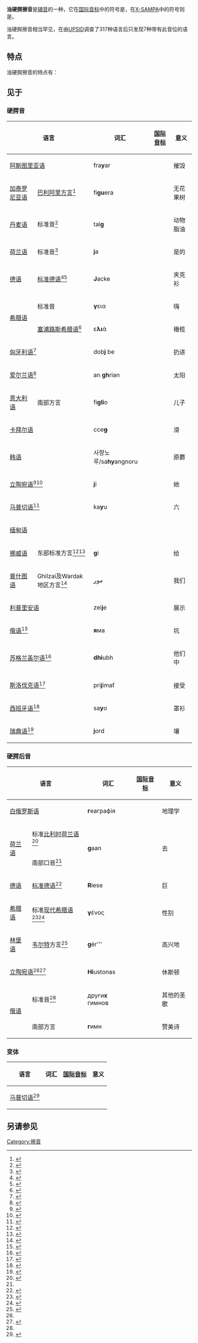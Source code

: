 {{NoteTA
|1=腭
}}
{{Infobox IPA
|above=浊硬腭擦音
|ipa symbol=ʝ
|ipa number=139
|decimal=669
|imagesize=150px
|x-sampa=j\
|kirshenbaum=C<vcd>
|braille=hh
|braille2=j
|imagefile=Voiced palatal fricative (vector).svg
}}
'''浊硬腭擦音'''是[[辅音|辅音]]的一种，它在[[国际音标|国际音标]]中的符号是{{IPA|{{尖括号|ʝ}}}}，在[[X-SAMPA|X-SAMPA]]中的符号则是{{尖括号|<tt>j\</tt>}}。

浊硬腭擦音相当罕见，在由[[UPSID|UPSID]]调查了317种语言后只发现7种带有此音位的语言。
==特点==
浊硬腭擦音的特点有：
{{擦音}} 
{{硬腭音}}
{{濁音}}
{{口腔輔音}}
{{中央輔音}}
{{肺部氣流音}}

==见于==
===硬腭音===
{| class="wikitable"
! colspan="2" | 语言 !! 词汇 !! [[国际音标|国际音标]] !! 意义 !! 注释
|-
| colspan="2" | [[阿斯图里亚语|阿斯图里亚语]] ||fra'''y'''ar|| {{IPA|[fɾäˈʝär]}} ||摧毁||
|-
| [[加泰罗尼亚语|加泰罗尼亚语]] || [[巴利阿里方言|巴利阿里方言]]<ref>{{Harvcoltxt|Wheeler|2005|pp=22–23}}</ref> || fi'''gu'''era|| {{IPA|[fiˈʝeɾə]}} ||无花果树||和{{IPAblink|ɟ}}互补分布。在其它变体中和{{IPAblink|ɣ}}对立。参见[[加泰罗尼亚语音系|加泰罗尼亚语音系]]
|-
| [[丹麦语|丹麦语]] || 标准音<ref name="basb212">{{Harvcoltxt|Basbøll|2005|p=212}}</ref> ||tal'''g'''|| {{IPA|[ˈtsʰælˀʝ]}} ||动物脂油||可能是词尾{{IPA|/j/}}出现在{{IPA|/l/}}后时的同位异音。<ref name="basb212"/>参见[[丹麦语音系|丹麦语音系]]
|-
| [[荷兰语|荷兰语]] || 标准音<ref name="cm1">{{Harvcoltxt|Collins|Mees|2003|p=198}}</ref> ||'''j'''a|| {{IPA|[ʝaː]}} ||是的||频繁出现的{{IPA|/j/}}的同位异音，特别是语气强烈的口语中。<ref name="cm1"/>参见[[荷兰语音系|荷兰语音系]]
|-
| [[德语|德语]] || [[标准德语|标准德语]]<ref>{{Harvcoltxt|Mangold|2005|p=51}}</ref><ref>{{Harvcoltxt|Krech et al.|2009|p=83}}</ref> ||'''J'''acke|| {{IPA|[ˈʝäkə]}} ||夹克衫||一般记为{{angbr IPA|j}}；也会被描述为近音{{IPAblink|j}}<ref>{{Harvcoltxt|Kohler|1999|p=86}}</ref><ref>{{Harvcoltxt|Moosmüller|Schmid|Brandstätter|2015|p=340}}</ref> 或一个介于擦音和近音之间的变体。<ref>{{Harvcoltxt|Hall|2003|p=48}}</ref>参见[[标准德语音系|标准德语音系]]
|-
| rowspan="2" | [[希腊语|希腊语]] ||标准音||'''γ'''εια|| {{IPA|[ʝɐ]}} ||嗨
|
|-
|[[塞浦路斯希腊语|塞浦路斯希腊语]]<ref>{{Harvcoltxt|Arvaniti|2010|pp=116–117}}</ref> ||ε'''λι'''ά|| {{IPA|[e̞ˈʝːɐ]}} ||橄榄|| {{IPA|/ʎ/}}的同位异音
|-
| colspan="2" | [[匈牙利语|匈牙利语]]<ref>{{Harvcoltxt|Gósy|2004|pp=77, 130}}</ref> || dob'''j''' be|| {{IPA|[dobʝ bɛ]}} ||扔进||{{IPA|/j/}}的同位异音。参见[[匈牙利语音系|匈牙利语音系]]
|-
| colspan="2" | [[爱尔兰语|爱尔兰语]]<ref>{{Harvcoltxt|Ó Sé|2000|p=17}}</ref> ||an '''gh'''rian|| {{IPA|[ənʲ ˈʝɾʲiən̪ˠ]}} ||太阳||参见[[爱尔兰语音系|爱尔兰语音系]]
|-
| [[意大利语|意大利语]] ||南部方言|| fi'''gli'''o|| {{IPA|[ˈfiʝːo]}} ||儿子||标准语中和{{IPA|/ʎ/}}对立。参见[[意大利語音系|意大利語音系]]
|-
| colspan="2" | [[卡拜尔语|卡拜尔语]] ||cce'''ǥ'''|| {{IPA|[ʃʃəʝ]}} ||滑||
|-
| colspan="2" | [[韩语|韩语]] ||사향노루/sa'''hy'''angnoru|| {{IPA|[sɐʝɐŋnoɾu]}} ||原麝||当/h/在浊声间且和/i//t//j/结合时出现。参见[[韩语音系|韩语音系]]
|-
| colspan="2" | [[立陶宛语|立陶宛语]]<ref>{{Harvcoltxt|Augustaitis|1964|p=23}}</ref><ref>{{Harvcoltxt|Ambrazas et al.|1997|pp=46–47}}</ref> || '''j'''i|| {{IPA|[ʝɪ]}} ||她|| 一般记为{{angbr IPA|j}}；也被描述为近音{{IPAblink|j}}。<ref name="mat223">{{Harvcoltxt|Mathiassen|1996|pp=22–23}}</ref>参见[[立陶宛语音系|立陶宛语音系]]
|-
| colspan="2" | [[马普切语|马普切语]]<ref name="sad1">{{Harvcoltxt|Sadowsky et al.|2013|p=91}}</ref> || ka'''y'''u|| {{IPA|[kɜˈʝʊ]}} ||六||可能是近音{{IPAblink|j}}。<ref name="sad1"/>
|-
| [[缅甸语|缅甸语]] ||  ||  || {{IPA|[ʝ]}} ||  ||{{IPA|/j/}}在词首的同位异音。
|-
| [[挪威语|挪威语]] || 东部标准方言<ref>{{Harvcoltxt|Strandskogen|1979|p=33}}</ref><ref name="van41">{{Harvcoltxt|Vanvik|1979|p=41}}</ref> ||'''g'''i|| {{IPA|[ʝiː]}} ||给||{{IPA|/j/}}的同位异音，特别是闭元音前后。<ref name="van41"/>参见[[挪威语音系|挪威语音系]]
|-
| [[普什图语|普什图语]] ||Ghilzai及Wardak地区方言<ref name="hend">{{Harvcoltxt|Henderson|1983|p=595}}</ref> || موږ || {{IPA|[muʝ]}} ||我们||
|-
| colspan="2" | [[利普里安語|利普里安语]]
|zei'''j'''e
|{{IPA|[ˈt͡sɛʝə]}}
|展示||
|-
| colspan="2" | [[俄语|俄语]]<ref name="yanbu">{{Harvcoltxt|Yanushevskaya|Bunčić|2015|p=223}}</ref> || '''я'''ма|| {{IPA|[ˈʝämə]}} ||坑||{{IPA|/j/}}在语气激烈时的同位异音。<ref name="yanbu"/> 参见[[俄语音系|俄语音系]]
|-
| colspan="2" | [[苏格兰盖尔语|苏格兰盖尔语]]<ref>{{Harvcoltxt|Oftedal|1956|p=?}}</ref> || '''dhi'''ubh|| {{IPA|[ʝu]}} ||他们中||参见[[苏格兰盖尔语音系|苏格兰盖尔语音系]]
|-
| colspan="2" | [[斯洛伐克语|斯洛伐克语]]<ref name="pavlik">{{Harvcoltxt|Pavlík|2004|p=106}}</ref> || pri'''j'''ímať|| {{IPA|[ˈpɾɪʝɪːmäc̟]}} ||接受||{{IPA|/j/}}在闭前元音之间时的同位异音。<ref name="pavlik"/>参见[[斯洛伐克语音系|斯洛伐克语音系]]
|-
| colspan="2" | [[西班牙语|西班牙语]]<ref>{{Harvcoltxt|Martínez-Celdrán|Fernández-Planas|Carrera-Sabaté|2003|p=255}}</ref> ||sa'''y'''o|| {{IPA|[ˈsäʝo̞]}} ||罩衫||更常见的是[[近音|近音]]；许多方言里也可能记为{{angbr|ll}}。参见[[西班牙語音系|西班牙語音系]]
|-
| colspan="2" | [[瑞典语|瑞典语]]<ref>{{Harvcoltxt|Engstrand|1999|p=140}}</ref> || '''j'''ord|| {{Audio-IPA|sv-jord.ogg|[ʝɯᵝːɖ]}} ||壤||{{IPA|/j/}}的同位异音。参见[[瑞典語音系|瑞典語音系]]
|}

===硬腭后音===
{| class="wikitable"
! colspan="2" | 语言 !! 词汇 !! [[国际音标|国际音标]] !! 意义 !! 注释
|-
| colspan="2" | [[白俄罗斯语|白俄罗斯语]] ||'''г'''еаграфія|| {{IPA|[ɣ̟e.äˈɣɾäfʲijä]}} ||地理学||一般记为{{angbr IPA|ɣʲ}}。参见[[白俄罗斯语音系|白俄罗斯语音系]]
|-
| rowspan="2" | [[荷兰语|荷兰语]] ||标准[[比利时荷兰语|比利时荷兰语]]<ref name="cm2">{{Harvcoltxt|Collins|Mees|2003|p=191}}</ref> || rowspan="2" | '''g'''aan|| rowspan="2" | {{IPA|[ɣ̟aːn]}} || rowspan="2" |去|| rowspan="2" |可能是软腭音{{IPAblink|ɣ}} 。<ref name="cm2"/>参见[[荷兰语|荷兰语]]
|-
|南部口音<ref name="cm2"/>
|-
| [[德语|德语]] || [[标准德语|标准德语]]<ref name="krech2">{{Harvcoltxt|Krech et al.|2009|p=85}}</ref> ||'''R'''iese|| {{IPA|[ˈɣ̟iːzə]}} ||巨||擦音{{IPA|/ʁ/}}在前元音旁的同位异音。<ref name="krech2"/>参见[[标准德语音系|标准德语音系]]
|-
| [[希腊语|希腊语]] ||标准[[现代希腊语|现代希腊语]]<ref>{{Harvcoltxt|Nicolaidis|2003|p=?}}</ref><ref>{{Harvcoltxt|Arvaniti|2007|p=20}}</ref> ||'''γ'''ένος|| {{Audio-IPA|γένος.wav|[ˈʝ̠e̞no̞s̠]}} ||性别||参见[[现代希腊语音系|现代希腊语音系]]
|-
| [[林堡语|林堡语]] || [[韦尔特|韦尔特]]方言<ref name="hegu">{{Harvcoltxt|Heijmans|Gussenhoven|1998|p=108}}</ref> ||'''g'''èr'''|| {{IPA|[ɣ̟ɛ̈ːʀ̝̊]}} ||高兴地||{{IPA|/ɣ/}}在前元音旁的同位异音。<ref name="hegu"/>
|-
| colspan="2" | [[立陶宛语|立陶宛语]]<ref name="mat223"/><ref>{{Harvcoltxt|Ambrazas et al.|1997|p=36}}</ref> ||'''Hi'''ustonas|| {{IPA|[ˈɣ̟ʊs̪t̪ɔn̪ɐs̪]}} ||休斯顿||非常罕见；<ref>{{Harvcoltxt|Ambrazas et al.|1997|p=35}}</ref>一般记为{{angbr IPA|ɣʲ}}。参见[[立陶宛语音系|立陶宛语音系]]
|-
| rowspan="2" | [[俄语|俄语]] ||标准音<ref name="yanbu"/> || други'''х''' гимнов|| {{IPA|[d̪rʊˈɡ̟ɪɣ̟ ˈɡ̟imn̪əf]}} ||其他的圣歌||{{IPA|/x/}}在浊软塞音前的同位异音；<ref name="yanbu"/>一般记为{{angbr IPA|ɣʲ}}，也支持{{IPAblink|ɡ̟}}。参见[[俄语音系|俄语音系]]
|-
|南部方言||'''г'''имн|| {{IPA|[ɣ̟imn̪]}} ||赞美诗||一般记为{{angbr IPA|ɣʲ}}；标准语中和{{IPAblink|ɡ˖|ɡʲ}}对立。参见[[俄语音系|俄语音系]]
|}

===变体===
{| class="wikitable"
! colspan="2" | 语言 !! 词汇 !! [[国际音标|国际音标]] !! 意义 !! 注释
|-
| colspan="2" | [[马普切语|马普切语]]<ref name="sad2">{{Harvcoltxt|Sadowsky et al.|2013|p=89}}</ref> ||  || || ||{{IPA|/ɣ/}}在前元音{{IPA|/ɪ, e/}}前的同位异音。<ref name="sad2"/>
|}

==另请参见==
{{辅音}}

[[Category:擦音|Category:擦音]]